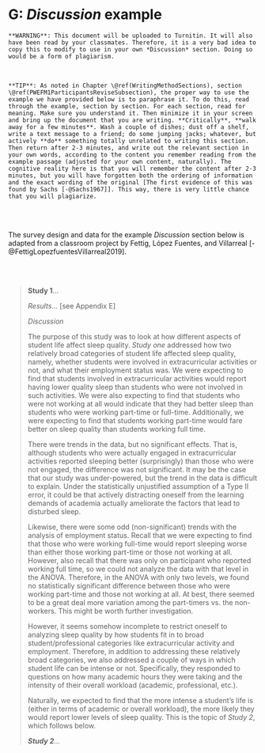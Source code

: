 # G: *Discussion* example {-}

```block
**WARNING**: This document will be uploaded to Turnitin. It will also have been read by your classmates. Therefore, it is a very bad idea to copy this to modify to use in your own *Discussion* section. Doing so would be a form of plagiarism. 
```

<br/>

```block2
**TIP**: As noted in Chapter \@ref(WritingMethodSections), section \@ref(PWEFM1ParticipantsReviseSubsection), the proper way to use the example we have provided below is to paraphrase it. To do this, read through the example, section by section. For each section, read for meaning. Make sure you understand it. Then minimize it in your screen and bring up the document that you are writing. **Critically**, **walk away for a few minutes**. Wash a couple of dishes; dust off a shelf, write a text message to a friend; do some jumping jacks; whatever, but actively **do** something totally unrelated to writing this section. Then return after 2-3 minutes, and write out the relevant section in your own words, according to the content you remember reading from the example passage (adjusted for your own content, naturally). The cognitive reality here is that you will remember the content after 2-3 minutes, but you will have forgotten both the ordering of information and the exact wording of the original [The first evidence of this was found by Sachs [-@Sachs1967]]. This way, there is very little chance that you will plagiarize.
```

<br/><br/>

The survey design and data for the example *Discussion* section below is adapted from a classroom project by Fettig, López Fuentes, and Villarreal [-@FettigLopezfuentesVillarreal2019].

<br/><br/>

>**Study 1**...
>
>*Results*... [see Appendix E]
>
>*Discussion*
>
>The purpose of this study was to look at how different aspects of student life affect sleep quality. *Study one* addressed how two relatively broad categories of student life affected sleep quality, namely, whether students were involved in extracurricular activities or not, and what their employment status was. We were expecting to find that students involved in extracurricular activities would report having lower quality sleep than students who were not involved in such activities. We were also expecting to find that students who were not working at all would indicate that they had better sleep than students who were working part-time or full-time. Additionally, we were expecting to find that students working part-time would fare better on sleep quality than students working full time.
>
>There were trends in the data, but no significant effects. That is, although students who were actually engaged in extracurricular activities reported sleeping better (surprisingly) than those who were not engaged, the difference was not significant. It may be the case that our study was under-powered, but the trend in the data is difficult to explain. Under the statistically unjustified assumption of a Type II error, it could be that actively distracting oneself from the learning demands of academia actually ameliorate the factors that lead to disturbed sleep.
>
>Likewise, there were some odd (non-significant) trends with the analysis of employment status. Recall that we were expecting to find that those who were working full-time would report sleeping worse than either those working part-time or those not working at all. However, also recall that there was only on participant who reported working full time, so we could not analyze the data with that level in the ANOVA. Therefore, in the ANOVA with only two levels, we found no statistically significant difference between those who were working part-time and those not working at all. At best, there seemed to be a great deal more variation among the part-timers vs. the non-workers. This might be worth further investigation.
>
>However, it seems somehow incomplete to restrict oneself to analyzing sleep quality by how students fit in to broad student/professional categories like extracurricular activity and employment. Therefore, in addition to addressing these relatively broad categories, we also addressed a couple of ways in which student life can be intense or not. Specifically, they responded to questions on how many academic hours they were taking and the intensity of their overall workload (academic, professional, etc.).
>
>Naturally, we expected to find that the more intense a student's life is (either in terms of academic or overall workload), the more likely they would report lower levels of sleep quality. This is the topic of *Study 2*, which follows below. 
>
>***Study 2***...